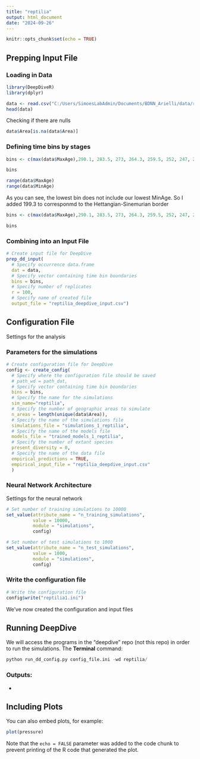 ```yaml
---
title: "reptilia"
output: html_document
date: "2024-09-26"
---
```


```r
knitr::opts_chunk$set(echo = TRUE)
```

## Prepping Input File

### Loading in Data

```r
library(DeepDiveR)
library(dplyr)
```

```r
data <- read.csv("C:/Users/SimoesLabAdmin/Documents/BDNN_Arielli/data/reptilia_processed_data/reptilia_deepdive_final.csv", header = TRUE, sep = ",")
head(data)
```

Checking if there are nulls

```r
data$Area[is.na(data$Area)]
```

### Defining time bins by stages

```r
bins <- c(max(data$MaxAge),290.1, 283.5, 273, 264.3, 259.5, 252, 247, 242, 237, 227, 217)

bins
```

```r
range(data$MaxAge)
range(data$MinAge)

```

As you can see, the lowest bin does not include our lowest MinAge. So I added 199.3 to corresponmd to the Hettangian-Sinemurian border

```r
bins <- c(max(data$MaxAge),290.1, 283.5, 273, 264.3, 259.5, 252, 247, 242, 237, 227, 217, 199.3)

bins
```

### Combining into an Input File

```r
# Create input file for DeepDive
prep_dd_input(
  # Specify occurrence data.frame
  dat = data,
  # Specify vector containing time bin boundaries
  bins = bins,
  # Specify number of replicates
  r = 100,
  # Specify name of created file
  output_file = "reptilia_deepdive_input.csv")

```

## Configuration File

Settings for the analysis

### Parameters for the simulations

```r
# Create configuration file for DeepDive
config <- create_config(
  # Specify where the configuration file should be saved
  # path_wd = path_dat,
  # Specify vector containing time bin boundaries
  bins = bins,
  # Specify the name for the simulations
  sim_name="reptilia",
  # Specify the number of geographic areas to simulate
  n_areas = length(unique(data$Area)),
  # Specify the name of the simulations file
  simulations_file = "simulations_1_reptilia",
  # Specify the name of the models file
  models_file = "trained_models_1_reptilia",
  # Specify the number of extant species
  present_diversity = 0,
  # Specify the name of the data file
  empirical_predictions = TRUE,
  empirical_input_file = "reptilia_deepdive_input.csv"
  )
```

### Neural Network Architecture

Settings for the neural network

```r
# Set number of training simulations to 10000
set_value(attribute_name = "n_training_simulations", 
          value = 10000, 
          module = "simulations",
          config)

# Set number of test simulations to 1000
set_value(attribute_name = "n_test_simulations", 
          value = 1000, 
          module = "simulations",
          config)
```

### Write the configuration file

```r
# Write the configuration file 
config$write("reptilia1.ini")
```

We've now created the configuration and input files

## Running DeepDive

We will access the programs in the "deepdive" repo (not this repo) in order to run the simulations. The **Terminal** command:

```python
python run_dd_config.py config_file.ini -wd reptilia/
```

### Outputs:

-   

## Including Plots

You can also embed plots, for example:

```r
plot(pressure)
```

Note that the `echo = FALSE` parameter was added to the code chunk to prevent printing of the R code that generated the plot.
